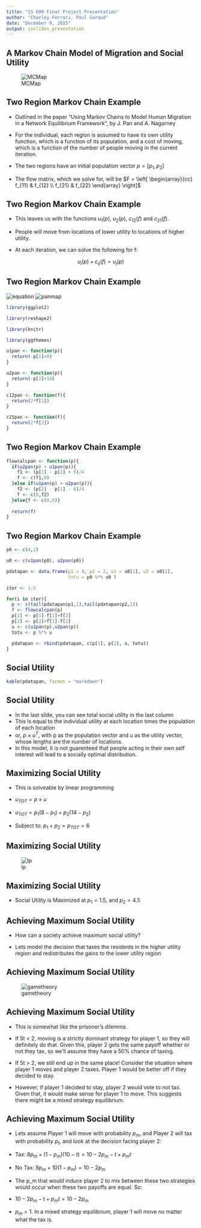```yaml
---
title: "IS 609 Final Project Presentation"
author: "Charley Ferrari, Paul Garaud"
date: "December 9, 2015"
output: ioslides_presentation
---
```


## A Markov Chain Model of Migration and Social Utility

![MCMap](markovchain.jpeg)

## Two Region Markov Chain Example

- Outlined in the paper "Using Markov Chains to Model Human Migration in a Network Equilibrium Framework", by J. Pan and A. Nagurney

- For the individual, each region is assumed to have its own utility function, which is a function of its population, and a cost of moving, which is a function of the number of people moving in the current iteration. 

- The two regions have an initial population vector $p = [p_1, p_2]$

- The flow matrix, which we solve for, will be $F = \left[ \begin{array}{cc} f_{11} & f_{12} \\ f_{21} & f_{22} \end{array} \right]$

## Two Region Markov Chain Example

- This leaves us with the functions $u_1 (p)$, $u_2 (p)$, $c_{12} (f)$ and $c_{21} (f)$. 

- People will move from locations of lower utility to locations of higher utility.

- At each iteration, we can solve the following for f:

$$ u_i (p) + c_{ij} (f) = u_j (p) $$

## Two Region Markov Chain Example

![equation](costandutility.JPG)
![panmap](panmap.JPG)

```r

library(ggplot2)

library(reshape2)

library(knitr)

library(ggthemes)

u1pan <- function(p){
  return(-p[1]+8)
}

u2pan <- function(p){
  return(-p[2]+14)
}

c12pan <- function(f){
  return(2*f[1])
}

c21pan <- function(f){
  return(2*f[2])
}

```

## Two Region Markov Chain Example

```r

flowcalcpan <- function(p){
  if(u2pan(p) > u1pan(p)){
    f1 <- (p[1] - p[2] + 6)/4
    f <- c(f1,0)
  }else if(u1pan(p) > u2pan(p)){
    f2 <- (p[2] - p[1] - 6)/4
    f <- c(0,f2)
  }else{f <- c(0,0)}
  
  return(f)
}

```

## Two Region Markov Chain Example

```r

p0 <- c(4,2)

u0 <- c(u1pan(p0), u2pan(p0))

pdatapan <- data.frame(p1 = 4, p2 = 2, u1 = u0[1], u2 = u0[2], 
                       totu = p0 %*% u0 )

iter <- 1:5

for(i in iter){
  p <- c(tail(pdatapan$p1,1),tail(pdatapan$p2,1))
  f <- flowcalcpan(p)
  p[1] <- p[1]-f[1]+f[2]
  p[2] <- p[2]+f[1]-f[2]
  u <- c(u1pan(p),u2pan(p))
  totu <- p %*% u

  pdatapan <- rbind(pdatapan, c(p[1], p[2], u, totu))
}


```

## Social Utility

```r
kable(pdatapan, format = "markdown")

```

## Social Utility

- In the last slide, you can see total social utility in the last column
- This is equal to the individual utility at each location times the population of each location
- or, $p \times u^T$, with p as the population vector and u as the utility vector, whose lengths are the number of locations.
- In this model, it is not guarenteed that people acting in their own self interest will lead to a socially optimal distribution.

## Maximizing Social Utility

- This is solveable by linear programming

- $u_{TOT} = p \times u$

- $u_{TOT} = p_1 (8-p_1) + p_2 (14-p_2)$

- Subject to: $p_1 + p_2 = p_{TOT} = 6$

## Maximizing Social Utility

![lp](lp.png)

## Maximizing Social Utility

- Social Utility is Maximized at $p_1 = 1.5$, and $p_2 = 4.5$



## Achieving Maximum Social Utility

- How can a society achieve maximum social utility?

- Lets model the decision that taxes the residents in the higher utility region and redistributes the gains to the lower utility region

## Achieving Maximum Social Utility

![gametheory](gametheory.jpg)

## Achieving Maximum Social Utility

- This is somewhat like the prisoner's dilemma. 

- If 5t < 2, moving is a strictly dominant strategy for player 1, so they will definitely do that. Given this, player 2 gets the same payoff whether or not they tax, so we'll assume they have a 50% chance of taxing.

- If 5t > 2, we still end up in the same place! Consider the situation where player 1 moves and player 2 taxes. Player 1 would be better off if they decided to stay.

- However, if player 1 decided to stay, player 2 would vote to not tax. Given that, it would make sense for player 1 to move. This suggests there might be a mixed strategy equilibrium.

## Achieving Maximum Social Utility

- Lets assume Player 1 will move with probability $p_m$, and Player 2 will tax with probability $p_t$, and look at the decision facing player 2:

- Tax: $8p_m + (1-p_m)(10-t) = 10 - 2p_m - t + p_m t$

- No Tax: $8p_m + 10(1-p_m) = 10 - 2p_m$

- The p_m that would induce player 2 to mix between these two strategies would occur when these two payoffs are equal. So:

- $10 - 2p_m - t + p_m t = 10 - 2p_m$

- $p_m = 1$. In a mixed strategy equilibrium, player 1 will move no matter what the tax is.
